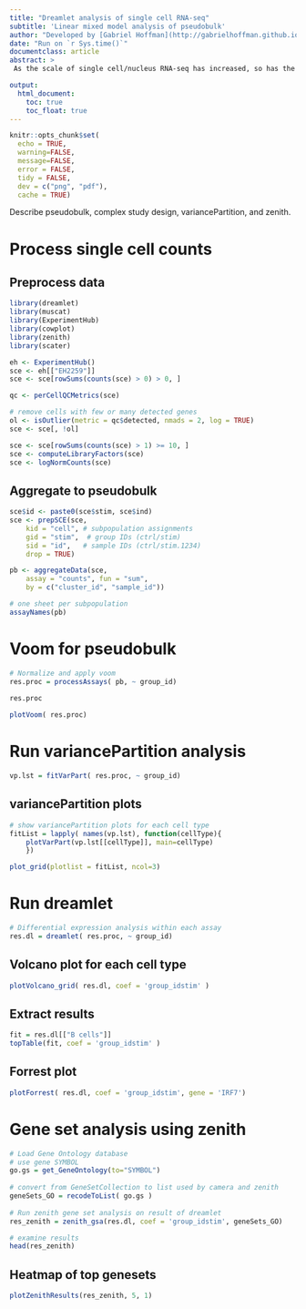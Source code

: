 ```yaml
---
title: "Dreamlet analysis of single cell RNA-seq"
subtitle: 'Linear mixed model analysis of pseudobulk'
author: "Developed by [Gabriel Hoffman](http://gabrielhoffman.github.io/)"
date: "Run on `r Sys.time()`"
documentclass: article
abstract: >
 As the scale of single cell/nucleus RNA-seq has increased, so has the complexity of study designs.  Analysis of datasets with simple study designs can be performed using linear model as in the [muscat package](https://bioconductor.org/packages/muscat).  Yet analysis of datsets with complex study designs such as repeated measures or many technical batches can benefit from linear mixed model analysis to model to correlation structure between samples.  Dreamlet extends the previous work of [muscat](https://www.nature.com/articles/s41467-020-19894-4) to apply linear mixed models to pseudobulk data.  Dreamlet also supports linear models and facilitates application of 1) [variancePartition](https://bioconductor.org/packages/variancePartition) to quantify the contribution of multiple variables to expression variation, and 2) [zenith](https://github.com/GabrielHoffman/zenith) to perform gene set analysis on the differential expression signatures. 

output:
  html_document:
    toc: true
    toc_float: true
---
```


<!---

cd /Users/gabrielhoffman/workspace/repos/variancePartition/vignettes

rmarkdown::render("dreamlet.Rmd")


 devtools::reload("/Users/gabrielhoffman/workspace/repos/dreamlet")

devtools::reload("/Users/gabrielhoffman/workspace/repos/zenith")



--->



```r
knitr::opts_chunk$set(
  echo = TRUE,
  warning=FALSE,
  message=FALSE,
  error = FALSE,
  tidy = FALSE,
  dev = c("png", "pdf"),
  cache = TRUE)
```

Describe pseudobulk, complex study design, variancePartition, and zenith.

# Process single cell counts
## Preprocess data
```r
library(dreamlet)
library(muscat)
library(ExperimentHub)
library(cowplot)
library(zenith)
library(scater)

eh <- ExperimentHub()
sce <- eh[["EH2259"]]
sce <- sce[rowSums(counts(sce) > 0) > 0, ]

qc <- perCellQCMetrics(sce)

# remove cells with few or many detected genes
ol <- isOutlier(metric = qc$detected, nmads = 2, log = TRUE)
sce <- sce[, !ol]

sce <- sce[rowSums(counts(sce) > 1) >= 10, ]
sce <- computeLibraryFactors(sce)
sce <- logNormCounts(sce)
```

## Aggregate to pseudobulk
```r
sce$id <- paste0(sce$stim, sce$ind)
sce <- prepSCE(sce, 
    kid = "cell", # subpopulation assignments
    gid = "stim",  # group IDs (ctrl/stim)
    sid = "id",   # sample IDs (ctrl/stim.1234)
    drop = TRUE)

pb <- aggregateData(sce,
    assay = "counts", fun = "sum",
    by = c("cluster_id", "sample_id"))

# one sheet per subpopulation
assayNames(pb)
```

# Voom for pseudobulk 
```r
# Normalize and apply voom
res.proc = processAssays( pb, ~ group_id)

res.proc
  
plotVoom( res.proc)
```


# Run variancePartition analysis
```r
vp.lst = fitVarPart( res.proc, ~ group_id)
```

## variancePartition plots
```r
# show variancePartition plots for each cell type
fitList = lapply( names(vp.lst), function(cellType){
	plotVarPart(vp.lst[[cellType]], main=cellType)
	})

plot_grid(plotlist = fitList, ncol=3)
```

# Run dreamlet
```r
# Differential expression analysis within each assay
res.dl = dreamlet( res.proc, ~ group_id)
```

## Volcano plot for each cell type
```r
plotVolcano_grid( res.dl, coef = 'group_idstim' )
```

## Extract results
```r
fit = res.dl[["B cells"]]
topTable(fit, coef = 'group_idstim' )
```

## Forrest plot 
```r
plotForrest( res.dl, coef = 'group_idstim', gene = 'IRF7')
```



# Gene set analysis using zenith
```r
# Load Gene Ontology database 
# use gene SYMBOL
go.gs = get_GeneOntology(to="SYMBOL")
     
# convert from GeneSetCollection to list used by camera and zenith
geneSets_GO = recodeToList( go.gs )
   
# Run zenith gene set analysis on result of dreamlet
res_zenith = zenith_gsa(res.dl, coef = 'group_idstim', geneSets_GO)

# examine results
head(res_zenith)
```

## Heatmap of top genesets
```r
plotZenithResults(res_zenith, 5, 1)
```





































